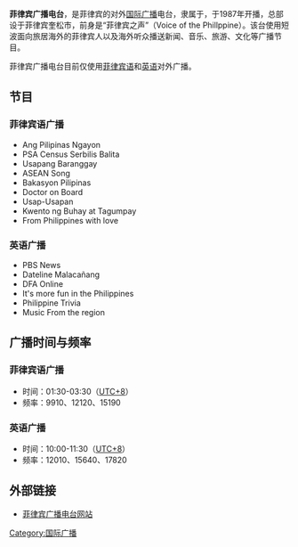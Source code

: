 {{广播电台
| 電臺名稱     = 菲律宾广播电台
| 英文名稱     = Radyo Pilipinas
| 原文名称     = Radyo Pilipinas
| 電臺圖片檔案 = 
| 電臺圖片尺寸 = 
| 電臺圖片名稱 = 
| 通称         = 
| 缩写         = RP
| 所屬國家     = {{PHI}}
| 總部所在     = {{PHI}}[[奎松市|奎松市]]
| 播放地區     = 全球
| 開播日期     = 1987年
| 停播日期     = 
| 電臺呼號     = DZRP
| 类型         = 政府宣传电台、[[国际广播|国际广播电台]]
| 宗教         = 
| 主要语言     = [[菲律宾语|菲律宾语]]、[[英语|英语]]
| 使用频段     = [[短波|短波]]
| 電臺口號     =
| 隶属         = 
| 擁有者       = {{Link-en|菲律宾广播公司|Philippine Broadcasting Service}}
| 持股者       =
| 董事长       =  
| 前電臺名稱   = 菲律宾之声
| 被取代名稱   = 
| 前頻道呼號   = 
| 被取代呼號   = 
| 集團同類頻道 = 
| 重播服務頻道 = 
| 電臺官方網站 = http://www.radyopilipinas.ph/
| 備註         = 
}}

'''菲律宾广播电台'''，是菲律宾的对外[[国际广播|国际广播]]电台，隶属于{{Link-en|菲律宾广播公司|Philippine Broadcasting Service}}，于1987年开播，总部设于菲律宾奎松市，前身是“菲律宾之声”（Voice of the Phillppine）。该台使用短波面向旅居海外的菲律宾人以及海外听众播送新闻、音乐、旅游、文化等广播节目。

菲律宾广播电台目前仅使用[[菲律宾语|菲律宾语]]和[[英语|英语]]对外广播。

==节目==
=== 菲律宾语广播 ===
*Ang Pilipinas Ngayon
*PSA Census Serbilis Balita
*Usapang Baranggay
*ASEAN Song
*Bakasyon Pilipinas 
*Doctor on Board 
*Usap-Usapan
*Kwento ng Buhay at Tagumpay
*From Philippines with love

=== 英语广播 ===
*PBS News
*Dateline Malacañang
*DFA Online
*It's more fun in the Philippines
*Philippine Trivia
*Music From the region

== 广播时间与频率 ==
=== 菲律宾语广播 ===
* 时间：01:30-03:30（[[UTC+8|UTC+8]]）
* 频率：9910、12120、15190

=== 英语广播 ===
* 时间：10:00-11:30（[[UTC+8|UTC+8]]）
* 频率：12010、15640、17820

== 外部链接 ==
* [https://web.archive.org/web/20170206134109/http://pbs.gov.ph/dzrp/ 菲律宾广播电台网站]

[[Category:国际广播|Category:国际广播]]

{{国际广播电台}}
